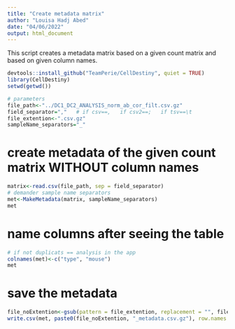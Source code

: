 ```yaml
---
title: "Create metadata matrix"
author: "Louisa Hadj Abed"
date: "04/06/2022"
output: html_document
---
```


This script creates a metadata matrix based on a given count matrix and based on given column names.


```r
devtools::install_github("TeamPerie/CellDestiny", quiet = TRUE)
library(CellDestiny)
setwd(getwd())
```

```r
# parameters
file_path<-"../DC1_DC2_ANALYSIS_norm_ab_cor_filt.csv.gz"
field_separator=","   # if csv==,   if csv2==;   if tsv==\t
file_extention<-".csv.gz"
sampleName_separators="_"
```

# create metadata of the given count matrix WITHOUT column names 

```r
matrix<-read.csv(file_path, sep = field_separator)
# demander sample name separators
met<-MakeMetadata(matrix, sampleName_separators)
met
```

# name columns after seeing the table

```r
# if not duplicats == analysis in the app
colnames(met)<-c("type", "mouse")
met
```

# save the metadata
```r
file_noExtention<-gsub(pattern = file_extention, replacement = "", file_path) # change ".csv" if not .csv file
write.csv(met, paste0(file_noExtention, "_metadata.csv.gz"), row.names = FALSE, na = "", quote = FALSE)
```

